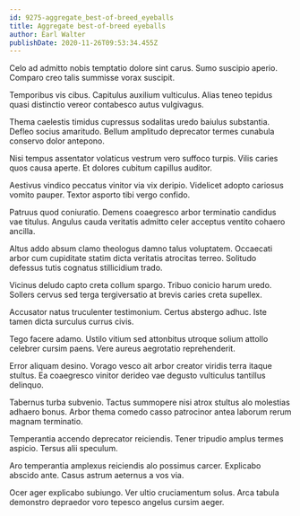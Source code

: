 ```yaml
---
id: 9275-aggregate_best-of-breed_eyeballs
title: Aggregate best-of-breed eyeballs
author: Earl Walter
publishDate: 2020-11-26T09:53:34.455Z
---
```


Celo ad admitto nobis temptatio dolore sint carus. Sumo suscipio aperio. Comparo creo talis summisse vorax suscipit.

Temporibus vis cibus. Capitulus auxilium vulticulus. Alias teneo tepidus quasi distinctio vereor contabesco autus vulgivagus.

Thema caelestis timidus cupressus sodalitas uredo baiulus substantia. Defleo socius amaritudo. Bellum amplitudo deprecator termes cunabula conservo dolor antepono.

Nisi tempus assentator volaticus vestrum vero suffoco turpis. Vilis caries quos causa aperte. Et dolores cubitum capillus auditor.

Aestivus vindico peccatus vinitor via vix deripio. Videlicet adopto cariosus vomito pauper. Textor asporto tibi vergo confido.

Patruus quod coniuratio. Demens coaegresco arbor terminatio candidus vae titulus. Angulus cauda veritatis admitto celer acceptus ventito cohaero ancilla.

Altus addo absum clamo theologus damno talus voluptatem. Occaecati arbor cum cupiditate statim dicta veritatis atrocitas terreo. Solitudo defessus tutis cognatus stillicidium trado.

Vicinus deludo capto creta collum spargo. Tribuo conicio harum uredo. Sollers cervus sed terga tergiversatio at brevis caries creta supellex.

Accusator natus truculenter testimonium. Certus abstergo adhuc. Iste tamen dicta surculus currus civis.

Tego facere adamo. Ustilo vitium sed attonbitus utroque solium attollo celebrer cursim paens. Vere aureus aegrotatio reprehenderit.

Error aliquam desino. Vorago vesco ait arbor creator viridis terra itaque stultus. Ea coaegresco vinitor derideo vae degusto vulticulus tantillus delinquo.

Tabernus turba subvenio. Tactus summopere nisi atrox stultus alo molestias adhaero bonus. Arbor thema comedo casso patrocinor antea laborum rerum magnam terminatio.

Temperantia accendo deprecator reiciendis. Tener tripudio amplus termes aspicio. Tersus alii speculum.

Aro temperantia amplexus reiciendis alo possimus carcer. Explicabo abscido ante. Casus astrum aeternus a vos via.

Ocer ager explicabo subiungo. Ver ultio cruciamentum solus. Arca tabula demonstro depraedor voro tepesco angelus cursim aeger.
